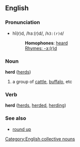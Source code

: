 ==English==
===Pronunciation===
*hî(r)d, /hɜː(r)d/, /<tt>h3:(r)d</tt>/
*:'''Homophones''': [[heard]]
*:[[Rhymes:English:-ɜː(r)d|Rhymes: -ɜː(r)d]]

===Noun===
'''herd''' ([[herds]])

# a group of [[cattle]], [[buffalo]], etc

===Verb===
'''herd''' ([[herds]], [[herded]], [[herding]])

===See also===
*[[round up]]<!-- also hyphenated or single word? may be a synonym -->


[[Category:English collective nouns]]
